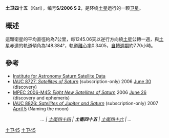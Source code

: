 '''土卫四十五'''（Kari），编号'''S/2006 S 2'''，是环绕[[土星|土星]]运行的一颗[[卫星|卫星]]。

== 概述 ==
這顆衛星的平均直徑約為7公里，每1245.06天以逆行方向繞[[土星|土星]]公轉一週，與[[土星|土星]]赤道的軌道傾角為148.384°，軌道[[離心率|離心率]]0.3405，[[自轉週期|自轉週期]]約7.70小時。



== 參考 ==
* [https://web.archive.org/web/20030707063315/http://www.ifa.hawaii.edu/~sheppard/satellites/satsatdata.html Institute for Astronomy Saturn Satellite Data]
* [http://cfa-www.harvard.edu/iauc/08700/08727.html IAUC 8727: ''Satellites of Saturn'']{{dead link|date=2017年12月 |bot=InternetArchiveBot |fix-attempted=yes }} (subscription-only) 2006 [[June_30|June 30]] (discovery)
* [http://cfa-www.harvard.edu/mpec/K06/K06M45.html MPEC 2006-M45: ''Eight New Satellites of Saturn''] {{Wayback|url=http://cfa-www.harvard.edu/mpec/K06/K06M45.html |date=20080905071706 }} 2006 [[June_26|June 26]] (discovery and ephemeris)
* [http://cfa-www.harvard.edu/iauc/08800/08826.html IAUC 8826: ''Satellites of Jupiter and Saturn''] {{Wayback|url=http://cfa-www.harvard.edu/iauc/08800/08826.html |date=20200110043649 }} (subscription-only) 2007 [[April_5|April 5]] (Naming the moon)

{{clear}}
<center>''... | [[土衛四十四|土衛四十四]] | '''土衛四十五''' | [[土衛四十六|土衛四十六]] | ...''</center>

{{土星的卫星}}

{{衛星小作品}}

[[Category:土星的卫星|土卫45]]
[[Category:诺尔斯卫星群|土卫45]]